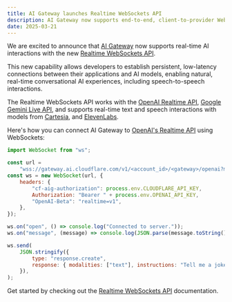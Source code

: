 ```yaml
---
title: AI Gateway launches Realtime WebSockets API
description: AI Gateway now supports end-to-end, client-to-provider WebSockets
date: 2025-03-21
---
```


We are excited to announce that [AI Gateway](/ai-gateway/) now supports real-time AI interactions with the new [Realtime WebSockets API](/ai-gateway/websockets-api/realtime-api/).

This new capability allows developers to establish persistent, low-latency connections between their applications and AI models, enabling natural, real-time conversational AI experiences, including speech-to-speech interactions.

The Realtime WebSockets API works with the [OpenAI Realtime API](https://platform.openai.com/docs/guides/realtime#connect-with-websockets), [Google Gemini Live API](https://ai.google.dev/gemini-api/docs/multimodal-live), and supports real-time text and speech interactions with models from [Cartesia](https://docs.cartesia.ai/api-reference/tts/tts), and [ElevenLabs](https://elevenlabs.io/docs/conversational-ai/api-reference/conversational-ai/websocket).

Here's how you can connect AI Gateway to [OpenAI's Realtime API](https://platform.openai.com/docs/guides/realtime#connect-with-websockets) using WebSockets:

```javascript title="OpenAI Realtime API example"
import WebSocket from "ws";

const url =
	"wss://gateway.ai.cloudflare.com/v1/<account_id>/<gateway>/openai?model=gpt-4o-realtime-preview-2024-12-17";
const ws = new WebSocket(url, {
	headers: {
		"cf-aig-authorization": process.env.CLOUDFLARE_API_KEY,
		Authorization: "Bearer " + process.env.OPENAI_API_KEY,
		"OpenAI-Beta": "realtime=v1",
	},
});

ws.on("open", () => console.log("Connected to server."));
ws.on("message", (message) => console.log(JSON.parse(message.toString())));

ws.send(
	JSON.stringify({
		type: "response.create",
		response: { modalities: ["text"], instructions: "Tell me a joke" },
	}),
);
```

Get started by checking out the [Realtime WebSockets API](/ai-gateway/websockets-api/realtime-api/) documentation.
